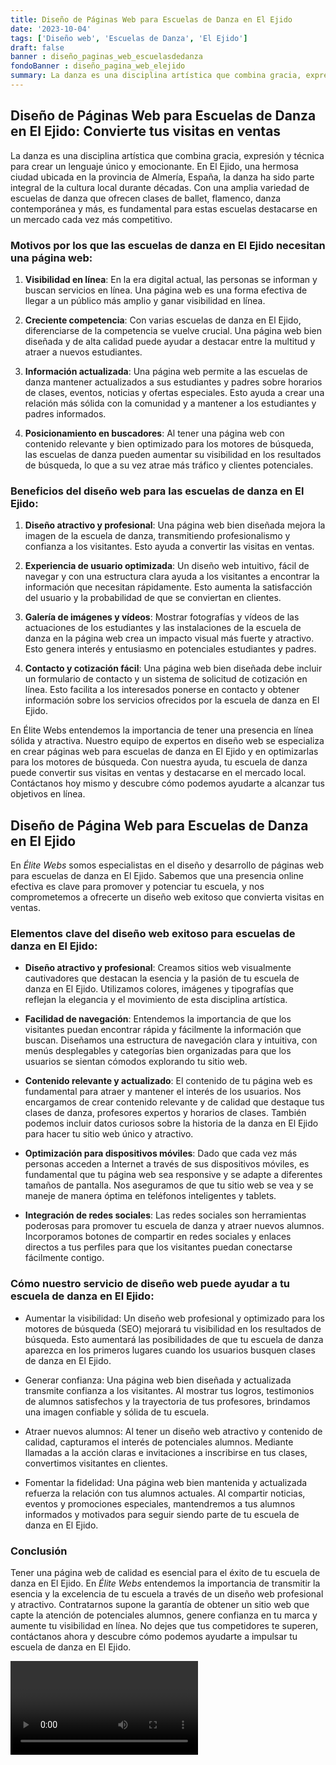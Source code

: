```yaml
---
title: Diseño de Páginas Web para Escuelas de Danza en El Ejido
date: '2023-10-04'
tags: ['Diseño web', 'Escuelas de Danza', 'El Ejido']
draft: false
banner : diseño_paginas_web_escuelasdedanza
fondoBanner : diseño_pagina_web_elejido
summary: La danza es una disciplina artística que combina gracia, expresión y técnica para crear un lenguaje único y emocionante. En El Ejido, una hermosa ciudad ubicada en la provincia de Almería, España, la danza ha sido parte integral de la cultura local durante décadas. Con una amplia variedad de escuelas de danza que ofrecen clases de ballet, flamenco, danza contemporánea y más, es fundamental para estas escuelas destacarse en un mercado cada vez más competitivo.
---
```


## Diseño de Páginas Web para Escuelas de Danza en El Ejido: Convierte tus visitas en ventas

La danza es una disciplina artística que combina gracia, expresión y técnica para crear un lenguaje único y emocionante. En El Ejido, una hermosa ciudad ubicada en la provincia de Almería, España, la danza ha sido parte integral de la cultura local durante décadas. Con una amplia variedad de escuelas de danza que ofrecen clases de ballet, flamenco, danza contemporánea y más, es fundamental para estas escuelas destacarse en un mercado cada vez más competitivo.

### Motivos por los que las escuelas de danza en El Ejido necesitan una página web:

1. **Visibilidad en línea**: En la era digital actual, las personas se informan y buscan servicios en línea. Una página web es una forma efectiva de llegar a un público más amplio y ganar visibilidad en línea.

2. **Creciente competencia**: Con varias escuelas de danza en El Ejido, diferenciarse de la competencia se vuelve crucial. Una página web bien diseñada y de alta calidad puede ayudar a destacar entre la multitud y atraer a nuevos estudiantes.

3. **Información actualizada**: Una página web permite a las escuelas de danza mantener actualizados a sus estudiantes y padres sobre horarios de clases, eventos, noticias y ofertas especiales. Esto ayuda a crear una relación más sólida con la comunidad y a mantener a los estudiantes y padres informados.

4. **Posicionamiento en buscadores**: Al tener una página web con contenido relevante y bien optimizado para los motores de búsqueda, las escuelas de danza pueden aumentar su visibilidad en los resultados de búsqueda, lo que a su vez atrae más tráfico y clientes potenciales.

### Beneficios del diseño web para las escuelas de danza en El Ejido:

1. **Diseño atractivo y profesional**: Una página web bien diseñada mejora la imagen de la escuela de danza, transmitiendo profesionalismo y confianza a los visitantes. Esto ayuda a convertir las visitas en ventas.

2. **Experiencia de usuario optimizada**: Un diseño web intuitivo, fácil de navegar y con una estructura clara ayuda a los visitantes a encontrar la información que necesitan rápidamente. Esto aumenta la satisfacción del usuario y la probabilidad de que se conviertan en clientes.

3. **Galería de imágenes y vídeos**: Mostrar fotografías y vídeos de las actuaciones de los estudiantes y las instalaciones de la escuela de danza en la página web crea un impacto visual más fuerte y atractivo. Esto genera interés y entusiasmo en potenciales estudiantes y padres.

4. **Contacto y cotización fácil**: Una página web bien diseñada debe incluir un formulario de contacto y un sistema de solicitud de cotización en línea. Esto facilita a los interesados ponerse en contacto y obtener información sobre los servicios ofrecidos por la escuela de danza en El Ejido.

En Élite Webs entendemos la importancia de tener una presencia en línea sólida y atractiva. Nuestro equipo de expertos en diseño web se especializa en crear páginas web para escuelas de danza en El Ejido y en optimizarlas para los motores de búsqueda. Con nuestra ayuda, tu escuela de danza puede convertir sus visitas en ventas y destacarse en el mercado local. Contáctanos hoy mismo y descubre cómo podemos ayudarte a alcanzar tus objetivos en línea.

<GifSeo />

<Cta />

## Diseño de Página Web para Escuelas de Danza en El Ejido

En *Élite Webs* somos especialistas en el diseño y desarrollo de páginas web para escuelas de danza en El Ejido. Sabemos que una presencia online efectiva es clave para promover y potenciar tu escuela, y nos comprometemos a ofrecerte un diseño web exitoso que convierta visitas en ventas.

### Elementos clave del diseño web exitoso para escuelas de danza en El Ejido:

- **Diseño atractivo y profesional**: Creamos sitios web visualmente cautivadores que destacan la esencia y la pasión de tu escuela de danza en El Ejido. Utilizamos colores, imágenes y tipografías que reflejan la elegancia y el movimiento de esta disciplina artística.

- **Facilidad de navegación**: Entendemos la importancia de que los visitantes puedan encontrar rápida y fácilmente la información que buscan. Diseñamos una estructura de navegación clara y intuitiva, con menús desplegables y categorías bien organizadas para que los usuarios se sientan cómodos explorando tu sitio web.

- **Contenido relevante y actualizado**: El contenido de tu página web es fundamental para atraer y mantener el interés de los usuarios. Nos encargamos de crear contenido relevante y de calidad que destaque tus clases de danza, profesores expertos y horarios de clases. También podemos incluir datos curiosos sobre la historia de la danza en El Ejido para hacer tu sitio web único y atractivo.

- **Optimización para dispositivos móviles**: Dado que cada vez más personas acceden a Internet a través de sus dispositivos móviles, es fundamental que tu página web sea responsive y se adapte a diferentes tamaños de pantalla. Nos aseguramos de que tu sitio web se vea y se maneje de manera óptima en teléfonos inteligentes y tablets.

- **Integración de redes sociales**: Las redes sociales son herramientas poderosas para promover tu escuela de danza y atraer nuevos alumnos. Incorporamos botones de compartir en redes sociales y enlaces directos a tus perfiles para que los visitantes puedan conectarse fácilmente contigo.

### Cómo nuestro servicio de diseño web puede ayudar a tu escuela de danza en El Ejido:

- Aumentar la visibilidad: Un diseño web profesional y optimizado para los motores de búsqueda (SEO) mejorará tu visibilidad en los resultados de búsqueda. Esto aumentará las posibilidades de que tu escuela de danza aparezca en los primeros lugares cuando los usuarios busquen clases de danza en El Ejido.

- Generar confianza: Una página web bien diseñada y actualizada transmite confianza a los visitantes. Al mostrar tus logros, testimonios de alumnos satisfechos y la trayectoria de tus profesores, brindamos una imagen confiable y sólida de tu escuela.

- Atraer nuevos alumnos: Al tener un diseño web atractivo y contenido de calidad, capturamos el interés de potenciales alumnos. Mediante llamadas a la acción claras e invitaciones a inscribirse en tus clases, convertimos visitantes en clientes.

- Fomentar la fidelidad: Una página web bien mantenida y actualizada refuerza la relación con tus alumnos actuales. Al compartir noticias, eventos y promociones especiales, mantendremos a tus alumnos informados y motivados para seguir siendo parte de tu escuela de danza en El Ejido.

### Conclusión

Tener una página web de calidad es esencial para el éxito de tu escuela de danza en El Ejido. En *Élite Webs* entendemos la importancia de transmitir la esencia y la excelencia de tu escuela a través de un diseño web profesional y atractivo. Contratarnos supone la garantía de obtener un sitio web que capte la atención de potenciales alumnos, genere confianza en tu marca y aumente tu visibilidad en línea. No dejes que tus competidores te superen, contáctanos ahora y descubre cómo podemos ayudarte a impulsar tu escuela de danza en El Ejido.

<Video />

<CtaBot job='Escuelas de Danza' city='El Ejido'/>

<Gmaps query='El Ejido+españa+maps' />